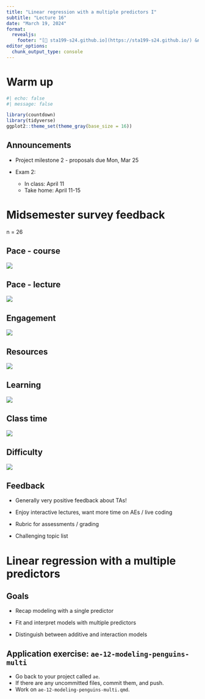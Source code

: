 ```yaml
---
title: "Linear regression with a multiple predictors I"
subtitle: "Lecture 16"
date: "March 19, 2024"
format: 
  revealjs:
    footer: "[🔗 sta199-s24.github.io](https://sta199-s24.github.io/) &nbsp;·&nbsp; [❓ Ask on Ed](https://edstem.org/us/courses/50730)"
editor_options: 
  chunk_output_type: console
---
```


# Warm up

```r
#| echo: false
#| message: false

library(countdown)
library(tidyverse)
ggplot2::theme_set(theme_gray(base_size = 16))
```

## Announcements

-   Project milestone 2 - proposals due Mon, Mar 25

-   Exam 2:

    -   In class: April 11
    -   Take home: April 11-15

# Midsemester survey feedback

n = 26

## Pace - course

![](images/midsemester-survey/plot-pace-engagement-1.png)

## Pace - lecture

![](images/midsemester-survey/plot-pace-engagement-2.png)

## Engagement

![](images/midsemester-survey/plot-pace-engagement-3.png)

## Resources

![](images/midsemester-survey/plot-resources-1.png)

## Learning

![](images/midsemester-survey/plot-resources-2.png)

## Class time

![](images/midsemester-survey/plots-q6-q7-1.png)

## Difficulty

![](images/midsemester-survey/plots-q6-q7-2.png)

## Feedback

-   Generally very positive feedback about TAs!

-   Enjoy interactive lectures, want more time on AEs / live coding

-   Rubric for assessments / grading

-   Challenging topic list

# Linear regression with a multiple predictors

## Goals {.smaller}

-   Recap modeling with a single predictor

-   Fit and interpret models with multiple predictors

-   Distinguish between additive and interaction models

## Application exercise: `ae-12-modeling-penguins-multi` {.smaller}

::: appex
-   Go back to your project called `ae`.
-   If there are any uncommitted files, commit them, and push.
-   Work on `ae-12-modeling-penguins-multi.qmd`.
:::
